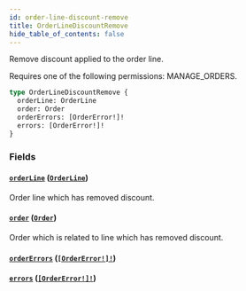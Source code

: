 ```yaml
---
id: order-line-discount-remove
title: OrderLineDiscountRemove
hide_table_of_contents: false
---
```


Remove discount applied to the order line.

Requires one of the following permissions: MANAGE_ORDERS.

```graphql
type OrderLineDiscountRemove {
  orderLine: OrderLine
  order: Order
  orderErrors: [OrderError!]!
  errors: [OrderError!]!
}
```

### Fields

#### [`orderLine`](#) ([`OrderLine`](../../../developer/api-reference/objects/order-line))

Order line which has removed discount.

#### [`order`](#) ([`Order`](../../../developer/api-reference/objects/order))

Order which is related to line which has removed discount.

#### [`orderErrors`](#) ([`[OrderError!]!`](../../../developer/api-reference/objects/order-error))

#### [`errors`](#) ([`[OrderError!]!`](../../../developer/api-reference/objects/order-error))
